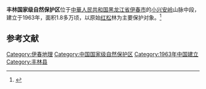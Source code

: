 '''丰林国家级自然保护区'''位于[[中華人民共和国|中華人民共和国]][[黑龙江省|黑龙江省]][[伊春市|伊春市]]的[[小兴安岭|小兴安岭]]山脉中段，建立于1963年，面积1.8多万顷，以原始[[红松|红松]]林为主要保护对象。<ref>{{cite web|url=http://www.mee.gov.cn/ywgz/zrstbh/zrbhdjg/200211/t20021107_82919.shtml|title=丰林国家级自然保护区|work=中华人民共和国生态环境部}}</ref>

==参考文献==
{{reflist}}
{{CN-stub}}
[[Category:伊春地理|Category:伊春地理]]
[[Category:中国国家级自然保护区|Category:中国国家级自然保护区]]
[[Category:1963年中国建立|Category:1963年中国建立]]
[[Category:丰林县|Category:丰林县]]